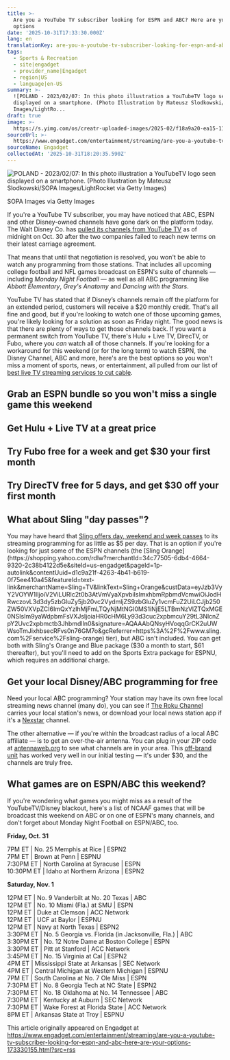 ```yaml
---
title: >-
  Are you a YouTube TV subscriber looking for ESPN and ABC? Here are your
  options
date: '2025-10-31T17:33:30.000Z'
lang: en
translationKey: are-you-a-youtube-tv-subscriber-looking-for-espn-and-abc-her
tags:
  - Sports & Recreation
  - site|engadget
  - provider_name|Engadget
  - region|US
  - language|en-US
summary: >-
  ![POLAND - 2023/02/07: In this photo illustration a YouTubeTV logo seen
  displayed on a smartphone. (Photo Illustration by Mateusz Slodkowski/SOPA
  Images/LightRo...
draft: true
image: >-
  https://s.yimg.com/os/creatr-uploaded-images/2025-02/f18a9a20-ea15-11ef-b5d3-3ae5ab47679d
sourceUrl: >-
  https://www.engadget.com/entertainment/streaming/are-you-a-youtube-tv-subscriber-looking-for-espn-and-abc-here-are-your-options-173330155.html?src=rss
sourceName: Engadget
collectedAt: '2025-10-31T18:20:35.590Z'
---
```

![POLAND - 2023/02/07: In this photo illustration a YouTubeTV logo seen displayed on a smartphone. (Photo Illustration by Mateusz Slodkowski/SOPA Images/LightRocket via Getty Images)](https://s.yimg.com/os/creatr-uploaded-images/2025-02/f18a9a20-ea15-11ef-b5d3-3ae5ab47679d)

SOPA Images via Getty Images

If you're a YouTube TV subscriber, you may have noticed that ABC, ESPN and other Disney-owned channels have gone dark on the platform today. The Walt Disney Co. has [pulled its channels from YouTube TV](https://www.engadget.com/entertainment/youtube/youtube-tv-loses-espn-abc-and-other-disney-channels-113026329.html) as of midnight on Oct. 30 after the two companies failed to reach new terms on their latest carriage agreement.

That means that until that negotiation is resolved, you won't be able to watch any programming from those stations. That includes all upcoming college football and NFL games broadcast on ESPN's suite of channels —including _Monday Night Football_ — as well as all ABC programming like _Abbott Elementary_, _Grey's Anatomy_ and _Dancing with the Stars_.

YouTube TV has stated that if Disney’s channels remain off the platform for an extended period, customers will receive a $20 monthly credit. That's all fine and good, but if you're looking to watch one of those upcoming games, you're likely looking for a solution as soon as Friday night. The good news is that there are plenty of ways to get those channels back. If you want a permanent switch from YouTube TV, there's Hulu + Live TV, DirecTV, or Fubo, where you _can_ watch all of those channels. If you're looking for a workaround for this weekend (or for the long term) to watch ESPN, the Disney Channel, ABC and more, here's are the best options so you won't miss a moment of sports, news, or entertainment, all pulled from our list of [best live TV streaming services to cut cable](https://www.engadget.com/entertainment/streaming/best-live-tv-streaming-service-133000410.html). 

## Grab an ESPN bundle so you won't miss a single game this weekend

## Get Hulu + Live TV at a great price

## Try Fubo free for a week and get $30 your first month

## Try DirecTV free for 5 days, and get $30 off your first month

## What about Sling "day passes"?

You may have heard that [Sling offers day, weekend and week passes](https://www.engadget.com/entertainment/streaming/sling-tv-launches-a-5-day-pass-for-commitment-free-cable-150021645.html) to its streaming programming for as little as $5 per day. That is an option if you're looking for just some of the ESPN channels (the [Sling Orange](https://shopping.yahoo.com/rdlw?merchantId=34c77505-6db4-4664-9320-2c38b4122d5e&siteId=us-engadget&pageId=1p-autolink&contentUuid=d1c9a21f-4263-4b41-b619-0f75ee410a45&featureId=text-link&merchantName=Sling+TV&linkText=Sling+Orange&custData=eyJzb3VyY2VOYW1lIjoiV2ViLURlc2t0b3AtVmVyaXpvbiIsImxhbmRpbmdVcmwiOiJodHRwczovL3d3dy5zbGluZy5jb20vc2VydmljZS9zbGluZy1vcmFuZ2UiLCJjb250ZW50VXVpZCI6ImQxYzlhMjFmLTQyNjMtNGI0MS1iNjE5LTBmNzVlZTQxMGE0NSIsIm9yaWdpbmFsVXJsIjoiaHR0cHM6Ly93d3cuc2xpbmcuY29tL3NlcnZpY2Uvc2xpbmctb3JhbmdlIn0&signature=AQAAAbQNsyHVoqqGrCK2uUWWsoTmJixhbsecRFvs0n76GM7o&gcReferrer=https%3A%2F%2Fwww.sling.com%2Fservice%2Fsling-orange) tier), but ABC isn't included. You can get both with Sling's Orange and Blue package ($30 a month to start, $61 thereafter), but you'll need to add on the Sports Extra package for ESPNU, which requires an additional charge. 

## Get your local Disney/ABC programming for free

Need your local ABC programming? Your station may have its own free local streaming news channel (many do), you can see if [The Roku Channel](https://shopping.yahoo.com/rdlw?siteId=us-engadget&pageId=1p-autolink&contentUuid=d1c9a21f-4263-4b41-b619-0f75ee410a45&featureId=text-link&linkText=The+Roku+Channel&custData=eyJzb3VyY2VOYW1lIjoiV2ViLURlc2t0b3AtVmVyaXpvbiIsImxhbmRpbmdVcmwiOiJodHRwczovL3RoZXJva3VjaGFubmVsLnJva3UuY29tL3NlYXJjaC9hYmMiLCJjb250ZW50VXVpZCI6ImQxYzlhMjFmLTQyNjMtNGI0MS1iNjE5LTBmNzVlZTQxMGE0NSIsIm9yaWdpbmFsVXJsIjoiaHR0cHM6Ly90aGVyb2t1Y2hhbm5lbC5yb2t1LmNvbS9zZWFyY2gvYWJjIn0&signature=AQAAARsu92PhajFJ1OZtj8p6_xT0_Mxhe-KNKgACgSreTLaV&gcReferrer=https%3A%2F%2Ftherokuchannel.roku.com%2Fsearch%2Fabc) carries your local station's news, or download your local news station app if it's a [Nexstar](https://shopping.yahoo.com/rdlw?merchantId=66ea567a-c987-4c2e-a2ff-02904efde6ea&siteId=us-engadget&pageId=1p-autolink&contentUuid=d1c9a21f-4263-4b41-b619-0f75ee410a45&featureId=text-link&merchantName=Amazon&linkText=Nexstar&custData=eyJzb3VyY2VOYW1lIjoiV2ViLURlc2t0b3AtVmVyaXpvbiIsImxhbmRpbmdVcmwiOiJodHRwczovL3d3dy5hbWF6b24uY29tL3M_az1uZXhzdGFyK2FwcHMmaT1tb2JpbGUtYXBwcyZ0YWc9Z2RndDBjLTIwIiwiY29udGVudFV1aWQiOiJkMWM5YTIxZi00MjYzLTRiNDEtYjYxOS0wZjc1ZWU0MTBhNDUiLCJvcmlnaW5hbFVybCI6Imh0dHBzOi8vd3d3LmFtYXpvbi5jb20vcz9rPW5leHN0YXIrYXBwcyZpPW1vYmlsZS1hcHBzIiwiZHluYW1pY0NlbnRyYWxUcmFja2luZ0lkIjp0cnVlLCJzaXRlSWQiOiJ1cy1lbmdhZGdldCIsInBhZ2VJZCI6IjFwLWF1dG9saW5rIiwiZmVhdHVyZUlkIjoidGV4dC1saW5rIn0&signature=AQAAAZUJATNk3qf7-o_74V-fSeGN3aRTNTqPnZaVuLZh8bJ5&gcReferrer=https%3A%2F%2Fwww.amazon.com%2Fs%3Fk%3Dnexstar%2Bapps%26i%3Dmobile-apps) channel. 

The other alternative — if you're within the broadcast radius of a local ABC affiliate — is to get an over-the-air antenna. You can plug in your ZIP code at [antennaweb.org](https://www.antennaweb.org/) to see what channels are in your area. This [off-brand unit](https://shopping.yahoo.com/rdlw?merchantId=66ea567a-c987-4c2e-a2ff-02904efde6ea&itemId=amazon_B0F542J65B&siteId=us-engadget&pageId=1p-autolink&contentUuid=d1c9a21f-4263-4b41-b619-0f75ee410a45&featureId=text-link&merchantName=Amazon&linkText=off-brand+unit&custData=eyJzb3VyY2VOYW1lIjoiV2ViLURlc2t0b3AtVmVyaXpvbiIsImxhbmRpbmdVcmwiOiJodHRwczovL3d3dy5hbWF6b24uY29tL2RwL0IwRjU0Mko2NUI_dGFnPWdkZ3QwYy0yMCIsImNvbnRlbnRVdWlkIjoiZDFjOWEyMWYtNDI2My00YjQxLWI2MTktMGY3NWVlNDEwYTQ1Iiwib3JpZ2luYWxVcmwiOiJodHRwczovL3d3dy5hbWF6b24uY29tL2RwL0IwRjU0Mko2NUIiLCJkeW5hbWljQ2VudHJhbFRyYWNraW5nSWQiOnRydWUsInNpdGVJZCI6InVzLWVuZ2FkZ2V0IiwicGFnZUlkIjoiMXAtYXV0b2xpbmsiLCJmZWF0dXJlSWQiOiJ0ZXh0LWxpbmsifQ&signature=AQAAAUeACcwyJh31z0esMEcWEnul0cWfu_nX9R-EVTbhbCVn&gcReferrer=https%3A%2F%2Fwww.amazon.com%2Fdp%2FB0F542J65B) has worked very well in our initial testing — it's under $30, and the channels are truly free. 

## What games are on ESPN/ABC this weekend?

If you're wondering what games you might miss as a result of the YouTubeTV/Disney blackout, here's a list of NCAAF games that will be broadcast this weekend on ABC or on one of ESPN's many channels, and don't forget about Monday Night Football on ESPN/ABC, too.

**Friday, Oct. 31**

7PM ET | No. 25 Memphis at Rice | ESPN2  
7PM ET | Brown at Penn | ESPNU  
7:30PM ET | North Carolina at Syracuse | ESPN  
10:30PM ET | Idaho at Northern Arizona | ESPN2

**Saturday, Nov. 1**

12PM ET | No. 9 Vanderbilt at No. 20 Texas | ABC  
12PM ET | No. 10 Miami (Fla.) at SMU | ESPN  
12PM ET | Duke at Clemson | ACC Network  
12PM ET | UCF at Baylor | ESPNU  
12PM ET | Navy at North Texas | ESPN2  
3:30PM ET | No. 5 Georgia vs. Florida (in Jacksonville, Fla.) | ABC  
3:30PM ET | No. 12 Notre Dame at Boston College | ESPN  
3:30PM ET | Pitt at Stanford | ACC Network  
3:45PM ET | No. 15 Virginia at Cal | ESPN2  
4PM ET | Mississippi State at Arkansas | SEC Network  
4PM ET | Central Michigan at Western Michigan | ESPNU  
7PM ET | South Carolina at No. 7 Ole Miss | ESPN  
7:30PM ET | No. 8 Georgia Tech at NC State | ESPN2  
7:30PM ET | No. 18 Oklahoma at No. 14 Tennessee | ABC  
7:30PM ET | Kentucky at Auburn | SEC Network  
7:30PM ET | Wake Forest at Florida State | ACC Network  
8PM ET | Arkansas State at Troy | ESPNU  

This article originally appeared on Engadget at https://www.engadget.com/entertainment/streaming/are-you-a-youtube-tv-subscriber-looking-for-espn-and-abc-here-are-your-options-173330155.html?src=rss

